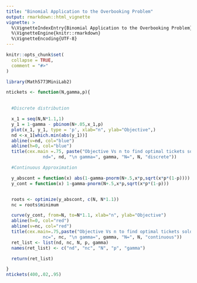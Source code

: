 ```yaml
---
title: "Binomial Application to the Overbooking Problem"
output: rmarkdown::html_vignette
vignette: >
  %\VignetteIndexEntry{Binomial Application to the Overbooking Problem}
  %\VignetteEngine{knitr::rmarkdown}
  %\VignetteEncoding{UTF-8}
---
```


```r
knitr::opts_chunk$set(
  collapse = TRUE,
  comment = "#>"
)
```

```r
library(Math5773MiniLab2)
```

```r
ntickets <- function(N,gamma,p){
  

  #Discrete distribution

  x_1 = seq(N,N*1.1,1)
  y_1 = 1-gamma - pbinom(N+.05,x_1,p)
  plot(x_1, y_1, type = 'p', xlab="n", ylab="Objective",)
  nd <-x_1[which.min(abs(y_1))]
  abline(v=nd, col="blue")
  abline(h=0, col="blue")
  title(cex.main =.75, paste("Objective Vs n to find optimal tickets sold \n
              nd=", nd, "\n gamma=", gamma, "N=", N, "discrete"))

  #Continuous Approximation

  y_abscont = function(x) abs(1-gamma-pnorm(N+.5,x*p,sqrt(x*p*(1-p))))
  y_cont = function(x) 1-gamma-pnorm(N+.5,x*p,sqrt(x*p*(1-p)))


  roots <- optimize(y_abscont, c(N, N*1.1))
  nc = roots$minimum

  curve(y_cont, from=N, to=N*1.1, xlab="n", ylab="Objective")
  abline(h=0, col="red")
  abline(v=nc, col="red")
  title(cex.main=.75,paste("Objective Vs n to find optimal tickets sold \n
              nc=", nc, "\n gamma=", gamma, "N=", N, "continuous"))
  ret_list <- list(nd, nc, N, p, gamma)
  names(ret_list) <- c("nd", "nc", "N", "p", "gamma")

  return(ret_list)

}
ntickets(400,.02,.95)

```

